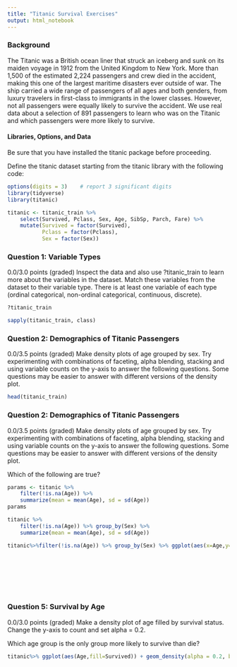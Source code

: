 ```yaml
---
title: "Titanic Survival Exercises"
output: html_notebook
---
```


### Background
The Titanic was a British ocean liner that struck an iceberg and sunk on its maiden voyage in 1912 from the United Kingdom to New York. More than 1,500 of the estimated 2,224 passengers and crew died in the accident, making this one of the largest maritime disasters ever outside of war. The ship carried a wide range of passengers of all ages and both genders, from luxury travelers in first-class to immigrants in the lower classes. However, not all passengers were equally likely to survive the accident. We use real data about a selection of 891 passengers to learn who was on the Titanic and which passengers were more likely to survive.

#### Libraries, Options, and Data 
Be sure that you have installed the titanic package before proceeding.

Define the titanic dataset starting from the titanic library with the following code:

```r
options(digits = 3)    # report 3 significant digits
library(tidyverse)
library(titanic)

titanic <- titanic_train %>%
    select(Survived, Pclass, Sex, Age, SibSp, Parch, Fare) %>%
    mutate(Survived = factor(Survived),
           Pclass = factor(Pclass),
           Sex = factor(Sex))
```


### Question 1: Variable Types
0.0/3.0 points (graded)
Inspect the data and also use ?titanic_train to learn more about the variables in the dataset. Match these variables from the dataset to their variable type. There is at least one variable of each type (ordinal categorical, non-ordinal categorical, continuous, discrete).


```r
?titanic_train
```


```r
sapply(titanic_train, class)
```
### Question 2: Demographics of Titanic Passengers
0.0/3.5 points (graded)
Make density plots of age grouped by sex. Try experimenting with combinations of faceting, alpha blending, stacking and using variable counts on the y-axis to answer the following questions. Some questions may be easier to answer with different versions of the density plot.


```r
head(titanic_train)
```


### Question 2: Demographics of Titanic Passengers
0.0/3.5 points (graded)
Make density plots of age grouped by sex. Try experimenting with combinations of faceting, alpha blending, stacking and using variable counts on the y-axis to answer the following questions. Some questions may be easier to answer with different versions of the density plot.

Which of the following are true?

```r
  
params <- titanic %>%
    filter(!is.na(Age)) %>%
    summarize(mean = mean(Age), sd = sd(Age))
params
```


```r
titanic %>%
    filter(!is.na(Age)) %>% group_by(Sex) %>%
    summarize(mean = mean(Age), sd = sd(Age))
```
```r
titanic%>%filter(!is.na(Age)) %>% group_by(Sex) %>% ggplot(aes(x=Age,y=count))+geom_line()
```
```r
```
```r
```
```r
```
```r
```
```r

```


```r

```


```r

```
### Question 5: Survival by Age
0.0/3.0 points (graded)
Make a density plot of age filled by survival status. Change the y-axis to count and set alpha = 0.2.

Which age group is the only group more likely to survive than die?

```r
titanic%>% ggplot(aes(Age,fill=Survived)) + geom_density(alpha = 0.2, bw = 0.75)
```


```r

```


```r

```


```r

```


```r

```


```r

```


```r

```


```r

```


```r

```


```r

```


```r

```


```r

```


```r

```


```r

```


```r

```


```r

```


```r

```


```r

```


```r

```


```r

```


```r

```




